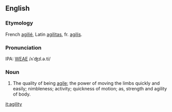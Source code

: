==English==
===Etymology===
French [[agilié]], Latin [[agilitas]], fr. [[agilis]].

===Pronunciation===
IPA: [[WEAE]] /ʌˈʤɪl.ə.ti/

===Noun===
# The quality of being [[agile]]; the power of moving the limbs quickly and easily; nimbleness; activity; quickness of motion; as, strength and agility of body.

[[it:agility]]